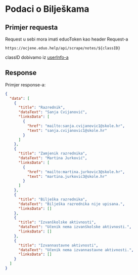 
# Podaci o Bilješkama

## Primjer requesta

<Callout emoji="⚠️">Request u sebi mora imati eduoToken kao header Request-a</Callout>

`https://ocjene.eduo.help/api/scrape/notes/${classID}`

classID dobivamo iz [userInfo-a](/rest/userinfo)

## Response

Primjer response-a:

```json
{
  "data": [
    {
      "title": "Razrednik",
      "dataText": "Sanja Cvijanović",
      "linksData": [
        {
          "href": "mailto:sanja.cvijanovic1@skole.hr",
          "text": "sanja.cvijanovic1@skole.hr"
        }
      ]
    },
    {
      "title": "Zamjenik razrednika",
      "dataText": "Martina Jurković",
      "linksData": [
        {
          "href": "mailto:martina.jurkovic3@skole.hr",
          "text": "martina.jurkovic3@skole.hr"
        }
      ]
    },
    {
      "title": "Bilješka razrednika",
      "dataText": "Bilješka razrednika nije upisana.",
      "linksData": []
    },
    {
      "title": "Izvanškolske aktivnosti",
      "dataText": "Učenik nema izvanškolske aktivnosti.",
      "linksData": []
    },
    {
      "title": "Izvannastavne aktivnosti",
      "dataText": "Učenik nema izvannastavne aktivnosti.",
      "linksData": []
    }
  ]
}
```
